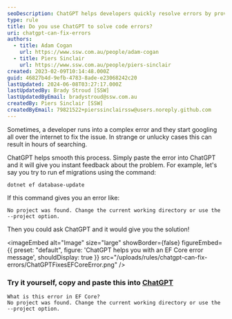 ```yaml
---
seoDescription: ChatGPT helps developers quickly resolve errors by providing instant feedback and solutions.
type: rule
title: Do you use ChatGPT to solve code errors?
uri: chatgpt-can-fix-errors
authors:
  - title: Adam Cogan
    url: https://www.ssw.com.au/people/adam-cogan
  - title: Piers Sinclair
    url: https://www.ssw.com.au/people/piers-sinclair
created: 2023-02-09T10:14:48.000Z
guid: 46827b4d-9efb-4783-8ade-e23068242c20
lastUpdated: 2024-06-08T03:27:17.000Z
lastUpdatedBy: Brady Stroud [SSW]
lastUpdatedByEmail: bradystroud@ssw.com.au
createdBy: Piers Sinclair [SSW]
createdByEmail: 79821522+pierssinclairssw@users.noreply.github.com
---
```


Sometimes, a developer runs into a complex error and they start googling all over the internet to fix the issue. In strange or unlucky cases this can result in hours of searching.

ChatGPT helps smooth this process. Simply paste the error into ChatGPT and it will give you instant feedback about the problem.
For example, let's say you try to run ef migrations using the command:

```markup
dotnet ef database-update
```

If this command gives you an error like:

```markup
No project was found. Change the current working directory or use the --project option.
```

Then you could ask ChatGPT and it would give you the solution!


<imageEmbed
  alt="Image"
  size="large"
  showBorder={false}
  figureEmbed={{
    preset: "default",
    figure: 'ChatGPT helps you with an EF Core error message',
    shouldDisplay: true
  }}
  src="/uploads/rules/chatgpt-can-fix-errors/ChatGPTFixesEFCoreError.png"
/>

### Try it yourself, copy and paste this into [ChatGPT](https://chat.openai.com/)

```markup
What is this error in EF Core?
No project was found. Change the current working directory or use the --project option.
```

